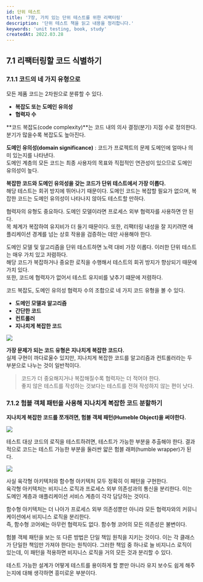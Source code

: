 ```yaml
---
id: 단위 테스트
title: '7장, 가치 있는 단위 테스트를 위한 리팩터링'
description: '단위 테스트 책을 읽고 내용을 정리합니다.'
keywords: 'unit testing, book, study'
createdAt: 2022.03.28
---
```


## 7.1 리팩터링할 코드 식별하기

### 7.1.1 코드의 네 가지 유형으로

모든 제품 코드는 2차원으로 분류할 수 있다.

- **복잡도 또는 도메인 유의성**
- **협력자 수**

**코드 복잡도(code complexity)**는 코드 내의 의사 결정(분기) 지점 수로 정의한다. 분기가 많을수록 복잡도도 높아진다.<br/>

**도메인 유의성(domain significance)** : 코드가 프로젝트의 문제 도메인에 얼마나 의미 있는지를 나타낸다.<br/>
도메인 계층의 모든 코드는 최종 사용자의 목표와 직접적인 연관성이 있으므로 도메인 유의성이 높다.<br/>

**복잡한 코드와 도메인 유의성을 갖는 코드가 단위 테스트에서 가장 이롭다.**<br/>
해당 테스트는 회귀 방지에 뛰어나기 때문이다. 도메인 코드는 복잡할 필요가 없으며, 복잡한 코드는 도메인 유의성이 나타나지 않아도 테스트할 만하다.<br/>

협력자의 유형도 중요하다. 도메인 모델이라면 프로세스 외부 협력자를 사용하면 안 된다.<br/>
목 체계가 복잡하여 유지비가 더 들기 때문이다. 또한, 리팩터링 내성을 잘 지키려면 애플리케이션 경계를 넘는 상호 작용을 검증하는 데만 사용해야 한다.<br/>

도메인 모델 및 알고리즘을 단위 테스트하면 노력 대비 가장 이롭다. 이러한 단위 테스트는 매우 가치 있고 저렴하다.<br/>
해당 코드가 복잡하거나 중요한 로직을 수행해서 테스트의 회귀 방지가 향상되기 때문에 가치 있다.<br/>
또한, 코드에 협력자가 없어서 테스트 유지비를 낮추기 떄문에 저렴하다.<br/>

코드 복잡도, 도메인 유의성 협력자 수의 조합으로 네 가지 코드 유형을 볼 수 있다.<br/>

- **도메인 모델과 알고리즘**
- **간단한 코드**
- **컨트롤러**
- **지나치게 복잡한 코드**

<img src='/assets/images/unit-testing-20.jpg' />
<br />

**가장 문제가 되는 코드 유형은 지나치게 복잡한 코드다.**<br/>
실제 구현이 까다로울수 있지만, 지나치게 복잡한 코드를 알고리즘과 컨트롤러라는 두 부분으로 나누는 것이 일반적이다.

> 코드가 더 중요해지거나 복잡해질수록 협력자는 더 적어야 한다.<br/>
> 좋지 않은 테스트를 작성하는 것보다는 테스트를 전혀 작성하지 않는 편이 낫다.

### 7.1.2 험블 객체 패턴을 사용해 지나치게 복잡한 코드 분할하기

**지나치게 복잡한 코드를 쪼개려면, 험블 객체 패턴(Humeble Object)을 써야한다.**

<img src='/assets/images/unit-testing-21.jpg' />
<br />

테스트 대상 코드의 로직을 테스트하려면, 테스트가 가능한 부분을 추출해야 한다. 결과적으로 코드는 테스트 가능한 부분을 둘러싼 얇은 험블 래퍼(humble wrapper)가 된다.

<img src='/assets/images/unit-testing-22.jpg' />
<br />

사실 육각형 아키텍처와 함수형 아키텍처 모두 정확히 이 패턴을 구현한다.<br/>
육각형 아키텍처는 비지니스 로직과 프로세스 외부 의존성과의 통신을 분리한다. 이는 도메인 계층과 애플리케이션 서비스 계층이 각각 담당하는 것이다.<br/>

함수형 아키텍처는 더 나아가 프로세스 외부 의존성뿐만 아니라 모든 협력자와의 커뮤니케이션에서 비지니스 로직을 분리한다.<br/>
즉, 함수형 코어에는 아무런 협력자도 없다. 함수형 코어의 모든 의존성은 불변이다.<br/>

험블 객체 패턴을 보는 또 다른 방법은 단일 책임 원칙을 지키는 것이다. 이는 각 클래스가 단일한 책임만 가져야 한다는 원칙이다.
그러한 책임 중 하나로 늘 비지니스 로직이 있는데, 이 패턴을 적용하면 비지니스 로직을 거의 모든 것과 분리할 수 있다.

테스트 가능한 설계가 어떻게 테스트를 용이하게 할 뿐만 아니라 유지 보수도 쉽게 해주는지에 대해 생각하면 흥미로운 부분이다.
